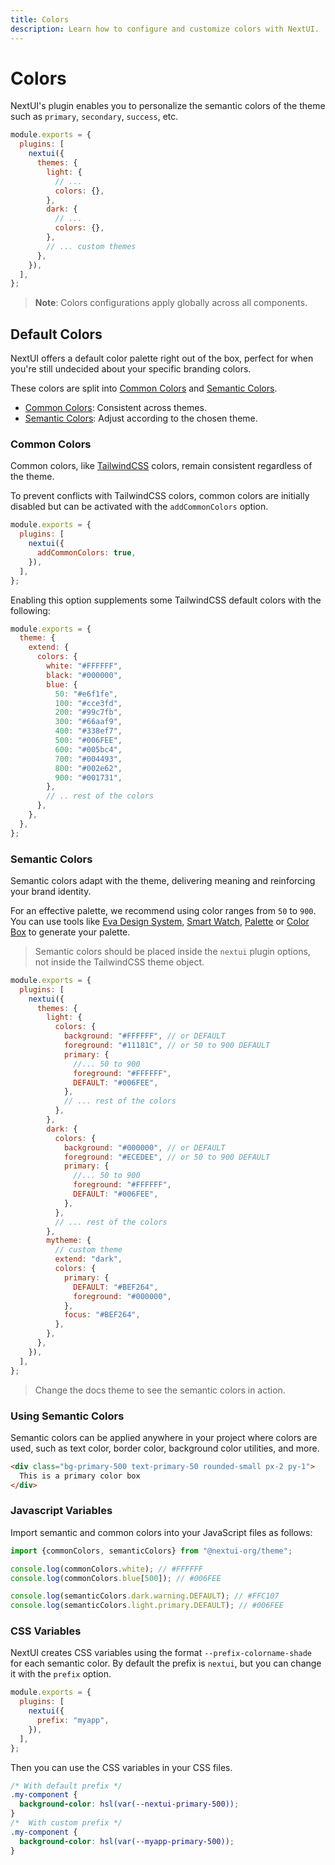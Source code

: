 ```yaml
---
title: Colors
description: Learn how to configure and customize colors with NextUI.
---
```


# Colors

NextUI's plugin enables you to personalize the semantic colors of the theme such as `primary`,
`secondary`, `success`, etc.

```js {7,11}
module.exports = {
  plugins: [
    nextui({
      themes: {
        light: {
          // ...
          colors: {},
        },
        dark: {
          // ...
          colors: {},
        },
        // ... custom themes
      },
    }),
  ],
};
```



> **Note**: Colors configurations apply globally across all components.

## Default Colors

NextUI offers a default color palette right out of the box, perfect for when you're 
still undecided about your specific branding colors.

These colors are split into [Common Colors](#common-colors) and [Semantic Colors](#semantic-colors).

- [Common Colors](#common-colors): Consistent across themes.
- [Semantic Colors](#semantic-colors): Adjust according to the chosen theme.

### Common Colors

Common colors, like [TailwindCSS](https://tailwindcss.com/docs/customizing-colors) colors, 
remain consistent regardless of the theme. 

To prevent conflicts with TailwindCSS colors, common colors are initially disabled but can 
be activated with the `addCommonColors` option.

```js {4}
module.exports = {
  plugins: [
    nextui({
      addCommonColors: true,
    }),
  ],
};
```

Enabling this option supplements some TailwindCSS default colors with the following:

```js
module.exports = {
  theme: {
    extend: {
      colors: {
        white: "#FFFFFF",
        black: "#000000",
        blue: {
          50: "#e6f1fe",
          100: "#cce3fd",
          200: "#99c7fb",
          300: "#66aaf9",
          400: "#338ef7",
          500: "#006FEE",
          600: "#005bc4",
          700: "#004493",
          800: "#002e62",
          900: "#001731",
        },
        // .. rest of the colors
      },
    },
  },
};
```

<CommonColors />

### Semantic Colors

Semantic colors adapt with the theme, delivering meaning and reinforcing your brand identity.

For an effective palette, we recommend using color ranges from `50` to `900`. You can use tools like [Eva Design System](https://colors.eva.design/),
[Smart Watch](https://smart-swatch.netlify.app/), [Palette](https://palettte.app/) or [Color Box](https://colorbox.io/) to generate your palette.

> Semantic colors should be placed inside the `nextui` plugin options, not inside the TailwindCSS theme object.

```js {7-13,19-25,33-37}
module.exports = {
  plugins: [
    nextui({
      themes: {
        light: {
          colors: {
            background: "#FFFFFF", // or DEFAULT
            foreground: "#11181C", // or 50 to 900 DEFAULT
            primary: {
              //... 50 to 900
              foreground: "#FFFFFF",
              DEFAULT: "#006FEE",
            },
            // ... rest of the colors
          },
        },
        dark: {
          colors: {
            background: "#000000", // or DEFAULT
            foreground: "#ECEDEE", // or 50 to 900 DEFAULT
            primary: {
              //... 50 to 900
              foreground: "#FFFFFF",
              DEFAULT: "#006FEE",
            },
          },
          // ... rest of the colors
        },
        mytheme: {
          // custom theme
          extend: "dark",
          colors: {
            primary: {
              DEFAULT: "#BEF264",
              foreground: "#000000",
            },
            focus: "#BEF264",
          },
        },
      },
    }),
  ],
};
```

<Blockquote className="flex items-center gap-2">
  Change the docs theme to see the semantic colors in action.
  <ThemeSwitch />
</Blockquote>

<SemanticColors />

### Using Semantic Colors

Semantic colors can be applied anywhere in your project where colors are used, such as 
text color, border color, background color utilities, and more.

```html
<div class="bg-primary-500 text-primary-50 rounded-small px-2 py-1">
  This is a primary color box
</div>
```

<Spacer y={4} />


<CodeDemo title="Semantic Colors Example" showEditor={false} files={semanticColorsExample} />

### Javascript Variables

Import semantic and common colors into your JavaScript files as follows:

```js
import {commonColors, semanticColors} from "@nextui-org/theme";

console.log(commonColors.white); // #FFFFFF
console.log(commonColors.blue[500]); // #006FEE

console.log(semanticColors.dark.warning.DEFAULT); // #FFC107
console.log(semanticColors.light.primary.DEFAULT); // #006FEE
```

### CSS Variables

NextUI creates CSS variables using the format `--prefix-colorname-shade` for each semantic color. By
default the prefix is `nextui`, but you can change it with the `prefix` option.

```js {4}
module.exports = {
  plugins: [
    nextui({
      prefix: "myapp",
    }),
  ],
};
```

Then you can use the CSS variables in your CSS files.

```css
/* With default prefix */
.my-component {
  background-color: hsl(var(--nextui-primary-500));
}
/*  With custom prefix */
.my-component {
  background-color: hsl(var(--myapp-primary-500));
}
```

